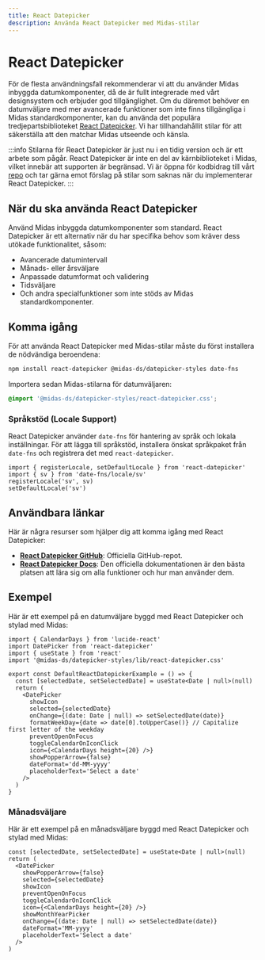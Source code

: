 ```yaml
---
title: React Datepicker
description: Använda React Datepicker med Midas-stilar
---
```



# React Datepicker

För de flesta användningsfall rekommenderar vi att du använder Midas inbyggda datumkomponenter, då de är fullt integrerade med vårt designsystem och erbjuder god tillgänglighet. Om du däremot behöver en datumväljare med mer avancerade funktioner som inte finns tillgängliga i Midas standardkomponenter, kan du använda det populära tredjepartsbiblioteket [React Datepicker](https://reactdatepicker.com/). Vi har tillhandahållit stilar för att säkerställa att den matchar Midas utseende och känsla.

:::info
Stilarna för React Datepicker är just nu i en tidig version och är ett arbete som pågår. React Datepicker är inte en del av kärnbiblioteket i Midas, vilket innebär att supporten är begränsad. Vi är öppna för kodbidrag till vårt [repo](https://github.com/migrationsverket/midas) och tar gärna emot förslag på stilar som saknas när du implementerar React Datepicker.
:::

## När du ska använda React Datepicker

Använd Midas inbyggda datumkomponenter som standard. React Datepicker är ett alternativ när du har specifika behov som kräver dess utökade funktionalitet, såsom:

- Avancerade datumintervall
- Månads- eller årsväljare
- Anpassade datumformat och validering
- Tidsväljare
- Och andra specialfunktioner som inte stöds av Midas standardkomponenter.

## Komma igång

För att använda React Datepicker med Midas-stilar måste du först installera de nödvändiga beroendena:

```bash
npm install react-datepicker @midas-ds/datepicker-styles date-fns
```

Importera sedan Midas-stilarna för datumväljaren:

```css
@import '@midas-ds/datepicker-styles/react-datepicker.css';
```

### Språkstöd (Locale Support)

React Datepicker använder `date-fns` för hantering av språk och lokala inställningar. För att lägga till språkstöd, installera önskat språkpaket från `date-fns` och registrera det med `react-datepicker`.

```tsx
import { registerLocale, setDefaultLocale } from 'react-datepicker'
import { sv } from 'date-fns/locale/sv'
registerLocale('sv', sv)
setDefaultLocale('sv')
```

## Användbara länkar

Här är några resurser som hjälper dig att komma igång med React Datepicker:

- [**React Datepicker GitHub**](https://github.com/Hacker0x01/react-datepicker): Officiella GitHub-repot.
- [**React Datepicker Docs**](https://reactdatepicker.com/): Den officiella dokumentationen är den bästa platsen att lära sig om alla funktioner och hur man använder dem.

## Exempel

Här är ett exempel på en datumväljare byggd med React Datepicker och stylad med Midas:

<DefaultReactDatepickerExample />

```tsx title="DatePickerExample.tsx"
import { CalendarDays } from 'lucide-react'
import DatePicker from 'react-datepicker'
import { useState } from 'react'
import '@midas-ds/datepicker-styles/lib/react-datepicker.css'

export const DefaultReactDatepickerExample = () => {
  const [selectedDate, setSelectedDate] = useState<Date | null>(null)
  return (
    <DatePicker
      showIcon
      selected={selectedDate}
      onChange={(date: Date | null) => setSelectedDate(date)}
      formatWeekDay={date => date[0].toUpperCase()} // Capitalize first letter of the weekday
      preventOpenOnFocus
      toggleCalendarOnIconClick
      icon={<CalendarDays height={20} />}
      showPopperArrow={false}
      dateFormat='dd-MM-yyyy'
      placeholderText='Select a date'
    />
  )
}
```

### Månadsväljare

Här är ett exempel på en månadsväljare byggd med React Datepicker och stylad med Midas:

```tsx title="MonthPickerExample.tsx"
const [selectedDate, setSelectedDate] = useState<Date | null>(null)
return (
  <DatePicker
    showPopperArrow={false}
    selected={selectedDate}
    showIcon
    preventOpenOnFocus
    toggleCalendarOnIconClick
    icon={<CalendarDays height={20} />}
    showMonthYearPicker
    onChange={(date: Date | null) => setSelectedDate(date)}
    dateFormat='MM-yyyy'
    placeholderText='Select a date'
  />
)
```

<MonthSelectExample />
